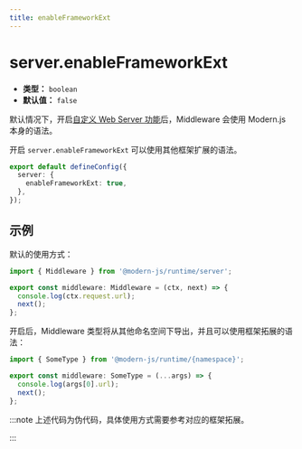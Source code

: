 ```yaml
---
title: enableFrameworkExt
---
```


# server.enableFrameworkExt

- **类型：** `boolean`
- **默认值：** `false`

默认情况下，开启[自定义 Web Server 功能](/guides/advanced-features/web-server)后，Middleware 会使用 Modern.js 本身的语法。

开启 `server.enableFrameworkExt` 可以使用其他框架扩展的语法。

```ts title="modern.config.ts"
export default defineConfig({
  server: {
    enableFrameworkExt: true,
  },
});
```

## 示例

默认的使用方式：

```ts title="server/index.ts"
import { Middleware } from '@modern-js/runtime/server';

export const middleware: Middleware = (ctx, next) => {
  console.log(ctx.request.url);
  next();
};
```

开启后，Middleware 类型将从其他命名空间下导出，并且可以使用框架拓展的语法：

```ts title="server/index.ts"
import { SomeType } from '@modern-js/runtime/{namespace}';

export const middleware: SomeType = (...args) => {
  console.log(args[0].url);
  next();
};
```

:::note
上述代码为伪代码，具体使用方式需要参考对应的框架拓展。

:::
